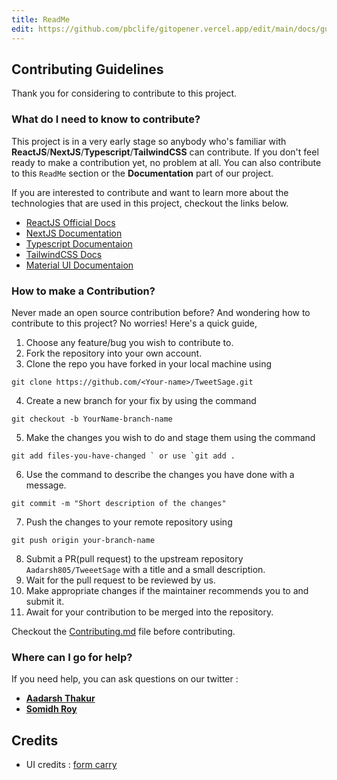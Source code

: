 ```yaml
---
title: ReadMe
edit: https://github.com/pbclife/gitopener.vercel.app/edit/main/docs/guides/readme.mdx
---
```


## Contributing Guidelines

Thank you for considering to contribute to this project.

### What do I need to know to contribute?

This project is in a very early stage so anybody who's familiar with **ReactJS**/**NextJS**/**Typescript**/**TailwindCSS** can contribute. If you don't feel ready to make a contribution yet, no problem at all. You can also contribute to this `ReadMe` section or the **Documentation** part of our project.

If you are interested to contribute and want to learn more about the technologies that are used in this project, checkout the links below.

- [ReactJS Official Docs](https://reactjs.org/docs/getting-started.html)
- [NextJS Documentation](https://beta.nextjs.org/docs)
- [Typescript Documentaion](https://www.typescriptlang.org/docs/)
- [TailwindCSS Docs](https://tailwindcss.com/docs/installation)
- [Material UI Documentaion](https://mui.com/material-ui/getting-started/overview/)

### How to make a Contribution?

Never made an open source contribution before? And wondering how to contribute to this project?
No worries! Here's a quick guide,

1. Choose any feature/bug you wish to contribute to.
2. Fork the repository into your own account.
3. Clone the repo you have forked in your local machine using

```
git clone https://github.com/<Your-name>/TweetSage.git
```

4. Create a new branch for your fix by using the command

```
git checkout -b YourName-branch-name
```

5. Make the changes you wish to do and stage them using the command

```
git add files-you-have-changed ` or use `git add .
```

6. Use the command to describe the changes you have done with a message.

```
git commit -m "Short description of the changes"
```

7. Push the changes to your remote repository using

```
git push origin your-branch-name
```

8. Submit a PR(pull request) to the upstream repository `Aadarsh805/TweeetSage` with a title and a small description.
9. Wait for the pull request to be reviewed by us.
10. Make appropriate changes if the maintainer recommends you to and submit it.
11. Await for your contribution to be merged into the repository.

Checkout the [Contributing.md](CONTRIBUTING.md) file before contributing.

### Where can I go for help?

If you need help, you can ask questions on our twitter :

- [**Aadarsh Thakur**](https://twitter.com/Aadarsh805)
- [**Somidh Roy**](https://twitter.com/RoySomidh)

## Credits

- UI credits : [form carry](https://formcarry.com)
